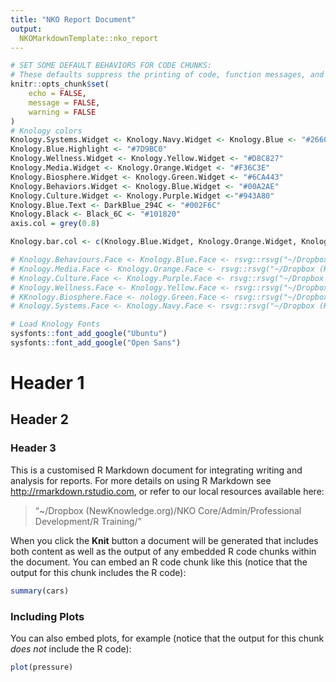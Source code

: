 ```yaml
---
title: "NKO Report Document"
output:
  NKOMarkdownTemplate::nko_report
---
```


```r
# SET SOME DEFAULT BEHAVIORS FOR CODE CHUNKS:
# These defaults suppress the printing of code, function messages, and error warnings
knitr::opts_chunk$set(
	echo = FALSE,
	message = FALSE,
	warning = FALSE
)
# Knology colors
Knology.Systems.Widget <- Knology.Navy.Widget <- Knology.Blue <- "#266093"
Knology.Blue.Highlight <- "#7D9BC0"
Knology.Wellness.Widget <- Knology.Yellow.Widget <- "#D8C827"
Knology.Media.Widget <- Knology.Orange.Widget <- "#F36C3E"
Knology.Biosphere.Widget <- Knology.Green.Widget <- "#6CA443"
Knology.Behaviors.Widget <- Knology.Blue.Widget <- "#00A2AE"
Knology.Culture.Widget <- Knology.Purple.Widget <-"#943A80"
Knology.Blue.Text <- DarkBlue_294C <- "#002F6C"
Knology.Black <- Black_6C <- "#101820"
axis.col = grey(0.8)

Knology.bar.col <- c(Knology.Blue.Widget, Knology.Orange.Widget, Knology.Purple.Widget, Knology.Yellow.Widget, Knology.Green.Widget, Knology.Blue)

# Knology.Behaviours.Face <- Knology.Blue.Face <- rsvg::rsvg("~/Dropbox (Knology)/NKO Core/Z NKO Brand Tools//Logos & Icons/Other Brand Assets/Face Buttons/KNOLOGY Button Ocean/Knology-Behaviours.svg")
# Knology.Media.Face <- Knology.Orange.Face <- rsvg::rsvg("~/Dropbox (Knology)/NKO Core/Z NKO Brand Tools//Logos & Icons/Other Brand Assets/Face Buttons/KNOLOGY Button-Coral/Knology-Media.svg")
# Knology.Culture.Face <- Knology.Purple.Face <- rsvg::rsvg("~/Dropbox (Knology)/NKO Core/Z NKO Brand Tools//Logos & Icons/Other Brand Assets/Face Buttons/KNOLOGY Button-Passion/Knology-Culture.svg")
# Knology.Wellness.Face <- Knology.Yellow.Face <- rsvg::rsvg("~/Dropbox (Knology)/NKO Core/Z NKO Brand Tools//Logos & Icons/Other Brand Assets/Face Buttons/KNOLOGY Button-Citrine/Knology-Wellness.svg")
# KKnology.Biosphere.Face <- nology.Green.Face <- rsvg::rsvg("~/Dropbox (Knology)/NKO Core/Z NKO Brand Tools//Logos & Icons/Other Brand Assets/Face Buttons/KNOLOGY Button-NewLeaf/Knology-Biosphere.svg")
# Knology.Systems.Face <- Knology.Navy.Face <- rsvg::rsvg("~/Dropbox (Knology)/NKO Core/Z NKO Brand Tools//Logos & Icons/Other Brand Assets/Face Buttons/KNOLOGY Button- Systems/Knology-Systems.svg")

# Load Knology Fonts
sysfonts::font_add_google("Ubuntu")
sysfonts::font_add_google("Open Sans")
```

# Header 1
## Header 2
### Header 3

This is a customised R Markdown document for integrating writing and analysis for reports. For more details on using R Markdown see <http://rmarkdown.rstudio.com>, or refer to our local resources available here:

> "~/Dropbox (NewKnowledge.org)/NKO Core/Admin/Professional Development/R Training/"

When you click the **Knit** button a document will be generated that includes both content as well as the output of any embedded R code chunks within the document. You can embed an R code chunk like this (notice that the output for this chunk includes the R code):

```r
summary(cars)
```

### Including Plots

You can also embed plots, for example (notice that the output for this chunk *does not* include the R code):

```r
plot(pressure)
```
